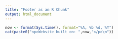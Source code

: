 ```yaml
---
title: "Footer as an R Chunk"
output: html_document
---
```


```r
now <- format(Sys.time(), format="%A, %b %d, %Y")
cat(paste0("<p>Website built on: ",now,"</p>\n"))
```